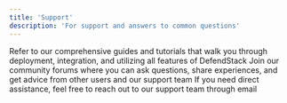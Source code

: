 ```yaml
---
title: 'Support'
description: 'For support and answers to common questions'
---
```


<CardGroup cols={3}>
<Card title="Documentation" icon="icon-name" href="/Documentation/Introduction" horizontal>
  Refer to our comprehensive guides and tutorials that walk you through deployment, integration, and utilizing all features of DefendStack
</Card>
<Card title="Community Support" icon="icon-name" href="https://discord.gg/HXtjZZAr" horizontal>
 Join our community forums where you can ask questions, share experiences, and get advice from other users and our support team
</Card>
<Card title="Contact Us" icon="icon-name" href="mailto:admin@theDefendStack.org" horizontal>
 If you need direct assistance, feel free to reach out to our support team through email
</Card>
</CardGroup>

